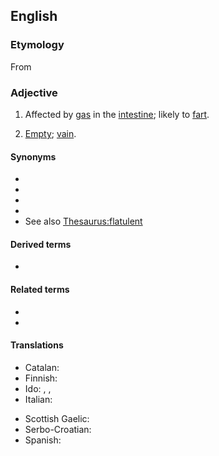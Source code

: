 ==English==

===Etymology===
{{PIE root|en|bʰleh₁|id=blow}}
From {{etyl|frm|en}} {{m|frm|flatulent}}

===Adjective===
{{en-adj}}

# Affected by [[gas]] in the [[intestine]]; likely to [[fart]].
# {{lb|en|obsolete}} [[empty|Empty]]; [[vain]].

====Synonyms====
* {{l|en|windy}}
* {{l|en|gassy}}
* {{l|en|breezy}}
* {{l|en|curmurring}}
* See also [[Thesaurus:flatulent]]

====Derived terms====
* {{l|en|flatulently}}

====Related terms====
* {{l|en|flatulence}}
* {{l|en|flatulate}}

====Translations====
{{trans-top|affected by gas in the intestine}}
* Catalan: {{t+|ca|flatulent}}
* Finnish: {{t|fi|ilmavaivainen}}
* Ido: {{t+|io|flatulenta}}, {{t+|io|flatuoza}}, {{t+|io|flatuema}}
* Italian: {{t|it|flatulente}}
{{trans-mid}}
* Scottish Gaelic: {{t|gd|gaothach}}
* Serbo-Croatian: {{t+|sh|nadut}}
* Spanish: {{t|es|flatulente}}
{{trans-bottom}}